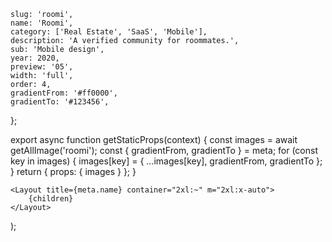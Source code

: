 
	slug: 'roomi',
	name: 'Roomi',
	category: ['Real Estate', 'SaaS', 'Mobile'],
	description: 'A verified community for roommates.',
	sub: 'Mobile design',
	year: 2020,
	preview: '05',
	width: 'full',
	order: 4,
	gradientFrom: '#ff0000',
	gradientTo: '#123456',
};

export async function getStaticProps(context) {
	const images = await getAllImage('roomi');
	const { gradientFrom, gradientTo } = meta;
	for (const key in images) {
		images[key] = { ...images[key], gradientFrom, gradientTo };
	}
	return { props: { images } };
}

	<Layout title={meta.name} container="2xl:~" m="2xl:x-auto">
		{children}
	</Layout>
);

<Title
	text="Rent rooms and find roommates in a verified community."
	sub="Roomi 2021"
/>

<FullWidth>
	<Image {...props.images['01']} />
</FullWidth>

<Paragraph>
	<div>
		Roomi is the largest social network for roommates. It’s a dynamic
		marketplace where people can get verified, matched based on compatibility,
		search for their ideal rooms, and post their rooms for rent.
	</div>
	<div>
		We partnered with the Roomi team to revamp the mobile applications on iOS
		and Android, with a common goal to streamline user experience and maximize
		values to users.
	</div>
</Paragraph>

<Header>1 — Getting started</Header>

<RegularWidth>
	<TwoColumns>
		<Image {...props.images['02']} />
		<Image {...props.images['03']} />
	</TwoColumns>
</RegularWidth>

<Paragraph>
	After downloading the application, users can already browse listing without
	signing up. This lower the barrier to entry and enable users to get values out
	of the application immediately. The sign up experience is extremely simple
	with only a few basic questions. Users will then go through a phone
	verification to guarantee maximum security.
</Paragraph>

<Header>2 — Finding a place to stay</Header>

<RegularWidth>
	<TwoColumns>
		<Image {...props.images['04']} />
		<Image {...props.images['05']} />
	</TwoColumns>
</RegularWidth>

<Paragraph>
	To find rooms and apartments, users go to the very first tab - Listings. Here
	users can scroll through thousands of listings with a high-level overview with
	important information. Tapping on each listing reveals a detailed screen that
	show case comprehensive and well-organized information, such as layouts,
	capacity, host profile, amenities, house rules, transportations, and more.
</Paragraph>

<RegularWidth>
	<TwoColumns>
		<Image {...props.images['06']} />
		<Image {...props.images['07']} />
	</TwoColumns>
</RegularWidth>

<Paragraph>
	To ensure that we are showing the best results. We have designed a robust
	filtering system, which enable users to tailor their search in various
	requirements, such as Location, neighborhood, listing type, number of beds,
	baths, budget, etc.
</Paragraph>

<Header>3 — Searching for roomate</Header>

<FullWidth>
	<Image {...props.images['08']} />
</FullWidth>

<Paragraph>
	Finding a roommate is like dating. We use an algorithm to give you the best
	roommate matches. The experience is gamified to make the search fun. We
	designed a rich profile experience that brings out diverse personalities.
</Paragraph>

<RegularWidth>
	<Image {...props.images['09']} />
</RegularWidth>

<Header>4 — Getting verified</Header>

<RegularWidth>
	<Image {...props.images['10']} />
</RegularWidth>

<Paragraph>
	Roomi’s biggest value proposition is being the safest social network with
	robust background verifications. We created digital touch points that appeared
	at the right moments to educate users about how Roomi verifies users and at
	the same time, prompt user to get verified.
</Paragraph>

<Header>5 — Boosts</Header>

<RegularWidth>
	<Image {...props.images['11']} />
</RegularWidth>
